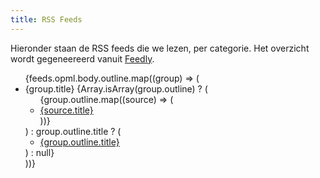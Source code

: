 ```yaml
---
title: RSS Feeds
---
```



Hieronder staan de RSS feeds die we lezen, per categorie. Het overzicht wordt gegeneereerd vanuit [Feedly](https://feedly.com).

<ul>
  {feeds.opml.body.outline.map((group) => (
    <li key={group.title}>
      {group.title}
      {Array.isArray(group.outline) ? (
        <ul>
          {group.outline.map((source) => (
            <li key={source.title}>
              <a target="_blank" href={source.htmlUrl}>
                {source.title}
              </a>
            </li>
          ))}
        </ul>
      ) : group.outline.title ? (
        <ul>
          <li>
            <a target="_blank" href={group.outline.htmlUrl}>
              {group.outline.title}
            </a>
          </li>
        </ul>
      ) : null}
    </li>
  ))}
</ul>
